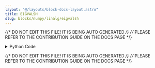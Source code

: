 ```yaml
---
layout: "@/layouts/block-docs-layout.astro"
title: EIGVALSH
slug: blocks/numpy/linalg/eigvalsh
---
```


{/* DO NOT EDIT THIS FILE! IT IS BEING AUTO GENERATED */}
{/* PLEASE REFER TO THE CONTRIBUTION GUIDE ON THE DOCS PAGE */}


<PythonDocsDisplay docstring={docstring} />
<details>
<summary>Python Code</summary>

```python
from flojoy import flojoy, Matrix, Scalar
import numpy as np
from collections import namedtuple
from typing import Literal

import numpy.linalg


@flojoy
def EIGVALSH(
    default: Matrix,
    UPLO: str = "L",
) -> Matrix | Scalar:
    """The EIGVALSH node is based on a numpy or scipy function.

    The description of that function is as follows:

        Compute the eigenvalues of a complex Hermitian or real symmetric matrix.

    Main difference from eigh: the eigenvectors are not computed.

    Parameters
    ----------
    a : (..., M, M) array_like
        A complex- or real-valued matrix whose eigenvalues are to be computed.
    UPLO : {'L', 'U'}, optional
        Specifies whether the calculation is done with the lower triangular
        part of 'a' ('L', default) or the upper triangular part ('U').
        Irrespective of this value, only the real parts of the diagonal will
        be considered in the computation to preserve the notion of a Hermitian matrix.
        It therefore follows that the imaginary part of the diagonal will always
        be treated as zero.

    Returns
    -------
    DataContainer
        type 'ordered pair', 'scalar', or 'matrix'
    """

    result = numpy.linalg.eigvalsh(
        a=default.m,
        UPLO=UPLO,
    )

    if isinstance(result, np.ndarray):
        result = Matrix(m=result)
    else:
        assert isinstance(
            result, np.number | float | int
        ), f"Expected np.number, float or int for result, got {type(result)}"
        result = Scalar(c=float(result))

    return result

```

[Find this Flojoy Block on GitHub](https://github.com/flojoy-ai/blocks/blob/main/blocks/NUMPY/LINALG/EIGVALSH/EIGVALSH.py)

</details>

{/* DO NOT EDIT THIS FILE! IT IS BEING AUTO GENERATED */}
{/* PLEASE REFER TO THE CONTRIBUTION GUIDE ON THE DOCS PAGE */}
